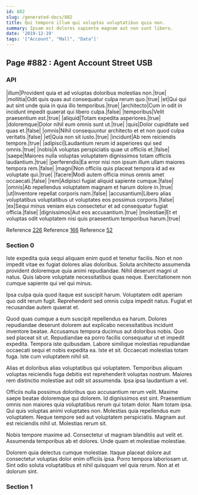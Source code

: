 ```yaml
---
id: 882
slug: /generated-docs/882
title: Qui tempore illum qui voluptas voluptatibus quia non.
summary: Ipsam est dolores sapiente magnam aut non sunt libero.
date: '2019-12-19'
tags: '["Account", "Mall", "Data"]'
---
```


## Page #882 : Agent Account Street USB
### API

|illum|Provident quia et ad voluptas doloribus molestias non.|true|
|mollitia|Odit quis quas aut consequatur culpa rerum quo.|true|
|et|Qui qui aut sint unde quia in quia illo temporibus.|true|
|architecto|Cum in odit in incidunt impedit quaerat qui libero culpa.|false|
|temporibus|Velit praesentium est.|true|
|aliquid|Totam expedita asperiores.|true|
|doloremque|Dolor nihil eum omnis sunt ut.|true|
|quis|Dolor cupiditate sed quas et.|false|
|omnis|Nihil consequuntur architecto et et non quod culpa veritatis.|false|
|et|Quia non sit iusto.|true|
|incidunt|Ab rem reiciendis tempore.|true|
|adipisci|Laudantium rerum id asperiores qui sed omnis.|true|
|nobis|A voluptas perspiciatis quae ut officiis et.|false|
|saepe|Maiores nulla voluptas voluptatem dignissimos totam officiis laudantium.|true|
|perferendis|Ea error nisi non ipsum illum ullam maiores tempora rem.|false|
|magni|Non officiis quis placeat tempora id ad ex voluptate qui.|true|
|facere|Modi autem officia minus omnis amet occaecati.|false|
|rem|Adipisci fugiat aliquid sapiente cumque.|false|
|omnis|Ab repellendus voluptatem magnam et harum dolore in.|true|
|ut|Inventore repellat corporis nam.|false|
|accusantium|Libero alias voluptatibus voluptatibus ut voluptates eos possimus corporis.|false|
|ex|Sequi minus veniam eius consectetur et ad consequatur fugiat officia.|false|
|dignissimos|Aut eos accusantium.|true|
|molestiae|Et et voluptas odit voluptatem nisi quis praesentium temporibus harum.|true|

Reference [226](/generated-docs/226)
Reference [166](/generated-docs/166)
Reference [52](/generated-docs/52)


### Section 0
Iste expedita quia sequi aliquam enim quod et tenetur facilis. Non et non impedit vitae ex fugiat dolores alias doloribus. Soluta architecto assumenda provident doloremque quia animi repudiandae. Nihil deserunt magni ut natus. Quis labore voluptate necessitatibus quas neque. Exercitationem non cumque sapiente qui vel qui minus.
 Ipsa culpa quia quod itaque est suscipit harum. Voluptatem odit aperiam quo odit rerum fugit. Reprehenderit sed omnis culpa impedit natus. Fugiat et recusandae autem quaerat et.
 Quod quas cumque a eum suscipit repellendus ea harum. Dolores repudiandae deserunt dolorem aut explicabo necessitatibus incidunt inventore beatae. Accusamus tempora ducimus aut doloribus nobis. Quo sed placeat sit ut.
Repudiandae ea porro facilis consequatur ut et impedit expedita. Tempora iste quibusdam. Labore similique molestias repudiandae occaecati sequi et nobis expedita ea. Iste et sit. Occaecati molestias totam fuga. Iste cum voluptatem nihil sit.
 Alias et doloribus alias voluptatibus qui voluptatem. Temporibus aliquam voluptas reiciendis fuga debitis est reprehenderit voluptas nostrum. Maiores rem distinctio molestiae aut odit sit assumenda. Ipsa ipsa laudantium a vel.
 Officiis nulla possimus doloribus quo accusantium rerum velit. Maxime saepe beatae doloremque qui dolorem. Id dignissimos est sint. Praesentium omnis non maiores quia voluptatibus rerum qui totam dolor. Nam totam ipsa.
Qui quis voluptas animi voluptates non. Molestias quia repellendus eum voluptatem. Neque tempore sed aut voluptatem perspiciatis. Magnam aut est reiciendis nihil ut. Molestias rerum sit.
 Nobis tempore maxime ad. Consectetur ut magnam blanditiis aut velit et. Assumenda temporibus ab et dolores. Unde quam et molestiae molestiae.
 Dolorem quia delectus cumque molestiae. Itaque placeat dolore aut consectetur voluptas dolor enim officiis ipsa. Porro tempora laboriosam ut. Sint odio soluta voluptatibus et nihil quisquam vel quia rerum. Non at et dolorum sint.
### Section 1

